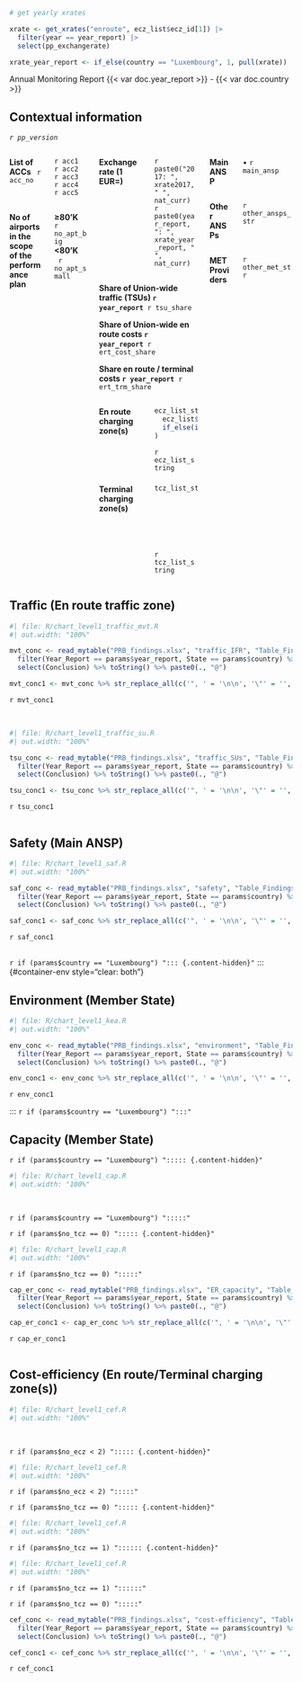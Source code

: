 ```r
# get yearly xrates

xrate <- get_xrates("enroute", ecz_list$ecz_id[1]) |> 
  filter(year == year_report) |> 
  select(pp_exchangerate)

xrate_year_report <- if_else(country == "Luxembourg", 1, pull(xrate))

```
  
[Annual Monitoring Report {{< var doc.year_report >}} - {{< var doc.country >}}]{.fakeh1}

## Contextual information
*`r pp_version`*

<!-- ******************* 1st column -->
::: columns
:::: {.column width="30%"}
::::: columns
:::::: {.column width="50%"}
**List of ACCs  ** `r acc_no`
::::::

:::::: {.column width="50%"}
`r acc1`<br/>`r acc2`<br/>`r acc3`<br/>`r acc4`<br/>`r acc5`
::::::
:::::

::::: columns
:::::: {.column width="50%"}
**No of airports in the scope of the performance plan**
::::::

:::::: {.column width="50%"}
**≥80'K    ** `r no_apt_big`<br/> **<80'K     ** `r no_apt_small`
::::::
:::::
::::

<!-- ******************* 2nd column -->
:::: {.column width="38%"}

::::: columns
:::::: {.column width="50%"}
**Exchange rate (1 EUR=) **
::::::

:::::: {.column width="50%"}
`r paste0("2017: ", xrate2017, " ", nat_curr)`\
`r paste0(year_report, ": ", xrate_year_report, " ", nat_curr)`
::::::
:::::

<p style="margin-bottom: 0.5rem"> **Share of Union-wide traffic (TSUs) `r year_report` **  `r tsu_share` </p>

<p style="margin-bottom: 0.5rem"> **Share of Union-wide en route costs `r year_report` ** `r ert_cost_share` </p>

**Share en route / terminal costs `r year_report` ** `r ert_trm_share`

::::: columns
:::::: {.column width="50%"}
<p style="margin-bottom: 0.5rem">**En route charging zone(s)**</p>
::::::

:::::: {.column width="50%"}
```r
ecz_list_string <- paste0(
  ecz_list$ecz_name[1],
  if_else(is.na(ecz_list$ecz_name[2]) == TRUE, '' ,  paste0('<br/>', ecz_list$ecz_name[2]))
)
```

<p style="margin-bottom: 0.5rem">`r ecz_list_string`</p>

::::::
:::::

::::: columns
:::::: {.column width="50%"}
[**Terminal charging zone(s)**]{.context-text}
::::::

:::::: {.column width="50%"}
```r
tcz_list_string <- if_else(no_tcz == 0, '',
                           paste0(tcz_list$tcz_name[1], 
                                  if_else(is.na(tcz_list$tcz_name[2]) == TRUE, '' ,  
                                          paste0('<br/>', tcz_list$tcz_name[2])
                                          )
                                  )
                           )
```

`r tcz_list_string`

::::::
:::::
::::

<!-- ******************* 3rd column -->
:::: {.column width="32%"}
::::: columns
:::::: {.column width="30%"}
**Main ANSP ** 
::::::

:::::: {.column width="70%"}
• `r main_ansp`
::::::
:::::

::::: columns
:::::: {.column width="30%"}
**Other ANSPs **
::::::

:::::: {.column width="70%"}
`r other_ansps_str`
::::::
:::::

::::: columns
:::::: {.column width="30%"}
**MET Providers **
::::::

:::::: {.column width="70%"}
`r other_met_str`
::::::
:::::

::::
:::

## Traffic (En route traffic zone)

::: {#container-mvt}
:::: {#chart-mvt class="mychart"}
```r
#| file: R/chart_level1_traffic_mvt.R
#| out.width: "100%"
```
::::

:::: {#concl-mvt}
```r
mvt_conc <- read_mytable("PRB_findings.xlsx", "traffic_IFR", "Table_Findings_traffic_IFR") %>% 
  filter(Year_Report == params$year_report, State == params$country) %>% 
  select(Conclusion) %>% toString() %>% paste0(., "@")

mvt_conc1 <- mvt_conc %>% str_replace_all(c('", ' = '\n\n', '\"' = '', '\n\n\n' = '\n\n')) %>% str_replace(fixed('c('), '') %>%  str_replace(fixed(')@'), '') 
```

`r mvt_conc1`
::::
:::

::: {#container-su style="clear: both"}

<br>

:::: {#chart-su class="mychart"}
```r
#| file: R/chart_level1_traffic_su.R
#| out.width: "100%"
```
::::

:::: {#concl-su}
```r
tsu_conc <- read_mytable("PRB_findings.xlsx", "traffic_SUs", "Table_Findings_traffic_TSU") %>% 
  filter(Year_Report == params$year_report, State == params$country) %>% 
  select(Conclusion) %>% toString() %>% paste0(., "@")

tsu_conc1 <- tsu_conc %>% str_replace_all(c('", ' = '\n\n', '\"' = '', '\n\n\n' = '\n\n')) %>% str_replace(fixed('c('), '') %>%  str_replace(fixed(')@'), '') 
```

`r tsu_conc1`
::::
:::

::: {#container-saf style="clear: both"}
<!-- empty line to ensure next heading leaves enough space -->
<div style="height: 1px"></div>

## Safety (Main ANSP)

:::: {#chart-saf class="mychart"}
```r
#| file: R/chart_level1_saf.R
#| out.width: "100%"
```
::::

:::: {#concl-saf}
```r
saf_conc <- read_mytable("PRB_findings.xlsx", "safety", "Table_Findings_safety") %>% 
  filter(Year_Report == params$year_report, State == params$country) %>% 
  select(Conclusion) %>% toString() %>% paste0(., "@")

saf_conc1 <- saf_conc %>% str_replace_all(c('", ' = '\n\n', '\"' = '', '\n\n\n' = '\n\n')) %>% str_replace(fixed('c('), '') %>%  str_replace(fixed(')@'), '\n') 
```

`r saf_conc1`
::::
:::

<!-- empty line to ensure next heading leaves enough space -->
<div style="height: 1px"></div>

`r if (params$country == "Luxembourg") "::: {.content-hidden}"`
::: {#container-env style="clear: both"}

## Environment (Member State)

:::: {#chart-env class="mychart"}
```r
#| file: R/chart_level1_kea.R
#| out.width: "100%"
```
::::

:::: {#concl-env}
```r
env_conc <- read_mytable("PRB_findings.xlsx", "environment", "Table_Findings_environment") %>% 
  filter(Year_Report == params$year_report, State == params$country) %>% 
  select(Conclusion) %>% toString() %>% paste0(., "@")

env_conc1 <- env_conc %>% str_replace_all(c('", ' = '\n\n', '\"' = '', '\n\n\n' = '\n\n')) %>% str_replace(fixed('c('), '') %>%  str_replace(fixed(')@'), '\n') 
```

`r env_conc1`
::::
:::
`r if (params$country == "Luxembourg") ":::"`


::: {#container-cap style="clear: both"}

## Capacity (Member State)
<!-- empty line to ensure next heading leaves enough space -->
<!-- <div style="height: 1px"></div> -->

:::: {#chart-cap class="mychart"}
`r if (params$country == "Luxembourg") "::::: {.content-hidden}"`
```r
#| file: R/chart_level1_cap.R
#| out.width: "100%"
```

<br>

`r if (params$country == "Luxembourg") ":::::"`


`r if (params$no_tcz == 0) "::::: {.content-hidden}"`

```r
#| file: R/chart_level1_cap.R
#| out.width: "100%"
```

`r if (params$no_tcz == 0) ":::::"`
::::

:::: {#concl-cap}
```r
cap_er_conc <- read_mytable("PRB_findings.xlsx", "ER_capacity", "Table_Findings_ER_capacity") %>% 
  filter(Year_Report == params$year_report, State == params$country) %>% 
  select(Conclusion) %>% toString() %>% paste0(., "@")

cap_er_conc1 <- cap_er_conc %>% str_replace_all(c('", ' = '\n\n', '\"' = '', '\n\n\n' = '\n\n')) %>% str_replace(fixed('c('), '') %>%  str_replace(fixed(')@'), '\n') 
```

`r cap_er_conc1`
::::
:::

::: {#container-cef style="clear: both"}
<!-- empty line to ensure next heading leaves enough space -->
<div style="height: 1px"></div>

## Cost-efficiency (En route/Terminal charging zone(s))

:::: {#chart-cef-1 class="mychart"}
```r
#| file: R/chart_level1_cef.R
#| out.width: "100%"
```

<br>

`r if (params$no_ecz < 2) "::::: {.content-hidden}"`

```r
#| file: R/chart_level1_cef.R
#| out.width: "100%"
```

`r if (params$no_ecz < 2) ":::::"`


`r if (params$no_tcz == 0) "::::: {.content-hidden}"`
<br>

```r
#| file: R/chart_level1_cef.R
#| out.width: "100%"
```

`r if (params$no_tcz == 1) ":::::: {.content-hidden}"`
<br>

```r
#| file: R/chart_level1_cef.R
#| out.width: "100%"
```

`r if (params$no_tcz == 1) "::::::"`

`r if (params$no_tcz == 0) ":::::"`
::::

:::: {#concl-cef}
```r
cef_conc <- read_mytable("PRB_findings.xlsx", "cost-efficiency", "Table_Findings_CEFF") %>% 
  filter(Year_Report == params$year_report, State == params$country) %>% 
  select(Conclusion) %>% toString() %>% paste0(., "@")

cef_conc1 <- cef_conc %>% str_replace_all(c('", ' = '\n\n', '\"' = '', '\n\n\n' = '\n\n')) %>% str_replace(fixed('c('), '') %>%  str_replace(fixed(')@'), '\n') 
```

`r cef_conc1`
::::
:::
